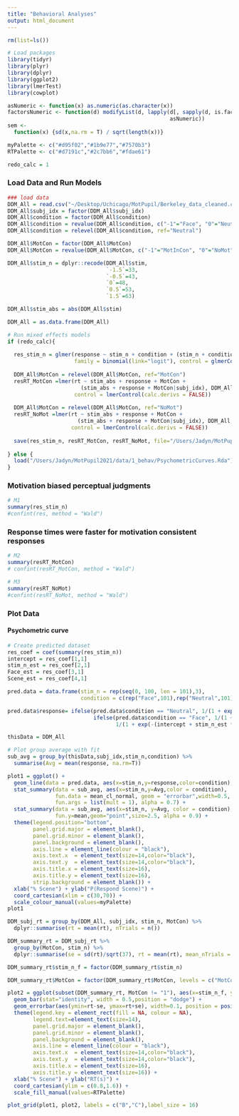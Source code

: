 ```yaml
---
title: "Behavioral Analyses"
output: html_document
---
```


```r
rm(list=ls())

# Load packages
library(tidyr)
library(plyr)
library(dplyr)
library(ggplot2)
library(lmerTest)
library(cowplot)

asNumeric <- function(x) as.numeric(as.character(x))
factorsNumeric <- function(d) modifyList(d, lapply(d[, sapply(d, is.factor)],   
                                                   asNumeric))
sem <- 
  function(x) {sd(x,na.rm = T) / sqrt(length(x))}

myPalette <- c("#d95f02","#1b9e77","#7570b3") 
RTPalette <- c("#d7191c","#2c7bb6","#fdae61")

redo_calc = 1
```

### Load Data and Run Models
```r
### load data
DDM_All = read.csv("~/Desktop/Uchicago/MotPupil/Berkeley_data_cleaned.csv", header = T)
DDM_All$subj_idx = factor(DDM_All$subj_idx)
DDM_All$condition = factor(DDM_All$condition) 
DDM_All$condition = revalue(DDM_All$condition, c("-1"="Face", "0"="Neutral", "1"="Scene"))
DDM_All$condition = relevel(DDM_All$condition, ref="Neutral")

DDM_All$MotCon = factor(DDM_All$MotCon) 
DDM_All$MotCon = revalue(DDM_All$MotCon, c("-1"="MotInCon", "0"="NoMot", "1"="MotCon"))

DDM_All$stim_n = dplyr::recode(DDM_All$stim, 
                               `-1.5`=33,
                               `-0.5`=43,
                               `0`=48,
                               `0.5`=53,
                               `1.5`=63)

DDM_All$stim_abs = abs(DDM_All$stim)

DDM_All = as.data.frame(DDM_All)

# Run mixed effects models
if (redo_calc){
  
  res_stim_n = glmer(response ~ stim_n + condition + (stim_n + condition |subj_idx), DDM_All, 
                     family = binomial(link="logit"), control = glmerControl(calc.derivs = FALSE))
  
  DDM_All$MotCon = relevel(DDM_All$MotCon, ref="MotCon")
  resRT_MotCon =lmer(rt ~ stim_abs + response + MotCon + 
                       (stim_abs + response + MotCon|subj_idx), DDM_All, 
                     control = lmerControl(calc.derivs = FALSE))
  
  DDM_All$MotCon = relevel(DDM_All$MotCon, ref="NoMot")
  resRT_NoMot =lmer(rt ~ stim_abs + response + MotCon + 
                      (stim_abs + response + MotCon|subj_idx), DDM_All,
                    control = lmerControl(calc.derivs = FALSE))
  
  save(res_stim_n, resRT_MotCon, resRT_NoMot, file="/Users/Jadyn/MotPupil2021/data/1_behav/PsychometricCurves.Rda")
  
} else {
  load("/Users/Jadyn/MotPupil2021/data/1_behav/PsychometricCurves.Rda")
}
```

### Motivation biased perceptual judgments
```r
# M1
summary(res_stim_n)
#confint(res, method = "Wald")
```

### Response times were faster for motivation consistent responses
```r
# M2
summary(resRT_MotCon)  
# confint(resRT_MotCon, method = "Wald")

# M3
summary(resRT_NoMot)
#confint(resRT_NoMot, method = "Wald")
```

### Plot Data

#### Psychometric curve
```r
# Create predicted dataset
res_coef = coef(summary(res_stim_n))
intercept = res_coef[1,1]
stim_n_est = res_coef[2,1]
Face_est = res_coef[3,1]
Scene_est = res_coef[4,1]

pred.data = data.frame(stim_n = rep(seq(0, 100, len = 101),3),
                       condition = c(rep("Face",101),rep("Neutral",101),rep("Scene",101)))

pred.data$response= ifelse(pred.data$condition == "Neutral", 1/(1 + exp(-(intercept + stim_n_est * pred.data$stim_n))),
                           ifelse(pred.data$condition == "Face", 1/(1 + exp(-(intercept + stim_n_est * pred.data$stim_n + Face_est))),
                                  1/(1 + exp(-(intercept + stim_n_est * pred.data$stim_n + Scene_est)))))

thisData = DDM_All
```


```r
# Plot group average with fit
sub_avg = group_by(thisData,subj_idx,stim_n,condition) %>% 
  summarise(Avg = mean(response, na.rm=T))

plot1 = ggplot() +
  geom_line(data = pred.data, aes(x=stim_n,y=response,color=condition),size=0.5, alpha = 0.7) +
  stat_summary(data = sub_avg, aes(x=stim_n,y=Avg,color = condition),
               fun.data = mean_cl_normal, geom = "errorbar",width=0.5,
               fun.args = list(mult = 1), alpha = 0.7) + 
  stat_summary(data = sub_avg, aes(x=stim_n, y=Avg, color = condition),
               fun.y=mean,geom="point",size=2.5, alpha = 0.9) +
  theme(legend.position="bottom",
        panel.grid.major = element_blank(), 
        panel.grid.minor = element_blank(),
        panel.background = element_blank(), 
        axis.line = element_line(colour = "black"),
        axis.text.x  = element_text(size=14,color="black"),
        axis.text.y  = element_text(size=14,color="black"),
        axis.title.x = element_text(size=16),
        axis.title.y = element_text(size=16),
        strip.background = element_blank()) +
  xlab("% Scene") + ylab("P(Respond Scene)") +
  coord_cartesian(xlim = c(30,70)) +
  scale_colour_manual(values=myPalette) 
plot1
```

```r
DDM_subj_rt = group_by(DDM_All, subj_idx, stim_n, MotCon) %>%
  dplyr::summarise(rt = mean(rt), nTrials = n())

DDM_summary_rt = DDM_subj_rt %>%
  group_by(MotCon, stim_n) %>%
  dplyr::summarise(se = sd(rt)/sqrt(37), rt = mean(rt), mean_nTrials = mean(nTrials)) 

DDM_summary_rt$stim_n_f = factor(DDM_summary_rt$stim_n)

DDM_summary_rt$MotCon = factor(DDM_summary_rt$MotCon, levels = c("MotCon", "MotInCon", "NoMot")) 

plot2 = ggplot(subset(DDM_summary_rt, MotCon != "1"), aes(x=stim_n_f, y=rt, fill=MotCon)) + 
  geom_bar(stat="identity", width = 0.5,position = "dodge") +
  geom_errorbar(aes(ymin=rt-se, ymax=rt+se), width=0.1, position = position_dodge(0.5)) +
  theme(legend.key = element_rect(fill = NA, colour = NA),
        legend.text=element_text(size=14),
        panel.grid.major = element_blank(), 
        panel.grid.minor = element_blank(),
        panel.background = element_blank(), 
        axis.line = element_line(colour = "black"),
        axis.text.x  = element_text(size=14,color="black"),
        axis.text.y  = element_text(size=14,color="black"),
        axis.title.x = element_text(size=16),
        axis.title.y = element_text(size=16)) +
  xlab("% Scene") + ylab("RT(s)") +
  coord_cartesian(ylim = c(0.8,1.6)) +
  scale_fill_manual(values=RTPalette)
```

```r
plot_grid(plot1, plot2, labels = c("B","C"),label_size = 16)
```